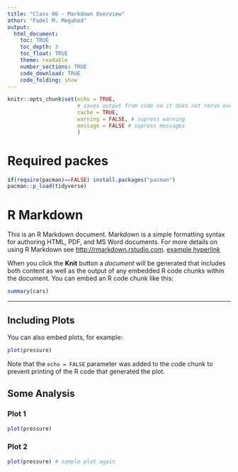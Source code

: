```yaml
---
title: "Class 06 - Markdown Overview"
athor: "Fadel M. Megahed"
output: 
  html_document:
    toc: TRUE
    toc_depth: 3
    toc_float: TRUE
    theme: readable
    number_sections: TRUE
    code_download: TRUE
    code_folding: show
---
```


```r
knitr::opts_chunk$set(echo = TRUE,
                      # saves output from code so it does not rerun everytime
                      cache = TRUE,
                      warning = FALSE, # supress warning
                      message = FALSE # supress messages
                      )
```


# Required packes

```r
if(require(pacman)==FALSE) install.packages("pacman")
pacman::p_load(tidyverse)
```


# R Markdown

This is an R Markdown document. Markdown is a simple formatting syntax for authoring HTML, PDF, and MS Word documents. For more details on using R Markdown see <http://rmarkdown.rstudio.com>. [example hyperlink](https://www.google.com/)

When you click the **Knit** button a *document* will be generated that includes both content as well as the output of any embedded R code chunks within the document. You can embed an R code chunk like this:

```r
summary(cars)
```

---


## Including Plots

You can also embed plots, for example:

```r
plot(pressure)
```

Note that the `echo = FALSE` parameter was added to the code chunk to prevent printing of the R code that generated the plot.


## Some Analysis {.tabset .tabset-fade .tabset-pills}

### Plot 1 {-}
```r
plot(pressure)
```


### Plot 2 {-}
```r
plot(pressure) # sample plot again
```


